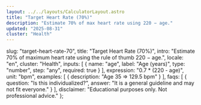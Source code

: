 ```yaml
---
layout: ../../layouts/CalculatorLayout.astro
title: "Target Heart Rate (70%)"
description: "Estimate 70% of max heart rate using 220 − age."
updated: "2025-08-31"
cluster: "Health"
---
```



  slug: "target-heart-rate-70",
  title: "Target Heart Rate (70%)",
  intro: "Estimate 70% of maximum heart rate using the rule of thumb 220 − age.",
  locale: "en",
  cluster: "Health",
  inputs: [
    { name: "age", label: "Age (years)", type: "number", step: "any", required: true }
  ],
  expression: "0.7 * (220 - age)",
  unit: "bpm",
  examples: [
    { description: "Age 35 ⇒ 129.5 bpm" }
  ],
  faqs: [
    { question: "Is this individualized?", answer: "It is a general guideline and may not fit everyone." }
  ],
  disclaimer: "Educational purposes only. Not professional advice."
};

<Calculator schema={schema} />
